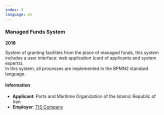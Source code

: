 ```yaml
---
index: 3
language: en
---
```


### Managed Funds System

**2018**

System of granting facilities from the place of managed funds, this system includes a user interface: web application (card of applicants and system experts). <br />
In this system, all processes are implemented in the BPMN2 standard language.

#### Information

-   **Applicant**: Ports and Maritime Organization of the Islamic Republic of Iran
-   **Employer**: [TIS Company](https://tis-co.ir/)
